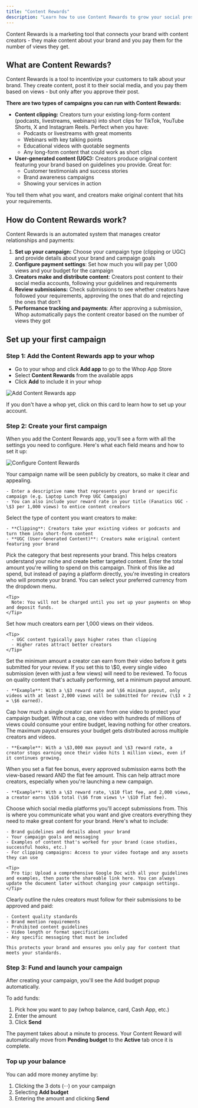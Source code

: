 ```yaml
---
title: "Content Rewards"
description: "Learn how to use Content Rewards to grow your social presence "
---
```


Content Rewards is a marketing tool that connects your brand with content creators - they make content about your brand and you pay them for the number of views they get.

## What are Content Rewards?

Content Rewards is a tool to incentivize your customers to talk about your brand. They create content, post it to their social media, and you pay them based on views - but only after you approve their post.

**There are two types of campaigns you can run with Content Rewards:**

- **Content clipping:** Creators turn your existing long-form content (podcasts, livestreams, webinars) into short clips for TikTok, YouTube Shorts, X and Instagram Reels. Perfect when you have:
  - Podcasts or livestreams with great moments
  - Webinars with key talking points
  - Educational videos with quotable segments
  - Any long-form content that could work as short clips
- **User-generated content (UGC):** Creators produce original content featuring your brand based on guidelines you provide. Great for:
  - Customer testimonials and success stories
  - Brand awareness campaigns
  - Showing your services in action

You tell them what you want, and creators make original content that hits your requirements.

## How do Content Rewards work?

Content Rewards is an automated system that manages creator relationships and payments:

1. **Set up your campaign:** Choose your campaign type (clipping or UGC) and provide details about your brand and campaign goals
2. **Configure payment settings**: Set how much you will pay per 1,000 views and your budget for the campaign
3. **Creators make and distribute content**: Creators post content to their social media accounts, following your guidelines and requirements
4. **Review submissions:** Check submissions to see whether creators have followed your requirements, approving the ones that do and rejecting the ones that don’t
5. **Performance tracking and payments**: After approving a submission, Whop automatically pays the content creator based on the number of views they got

## Set up your first campaign

### Step 1: Add the Content Rewards app to your whop

- Go to your whop and click **Add app** to go to the Whop App Store
- Select **Content Rewards** from the available apps
- Click **Add** to include it in your whop

![Add Content Rewards app](/apps/docs/how-to-videos/setupcontentrewards.gif)

<Card title="Create your whop" icon="sparkles" href="https://private-docs.mintlify.app/create-account">
  If you don't have a whop yet, click on this card to learn how to set up your account.
</Card>

### Step 2: Create your first campaign

When you add the Content Rewards app, you'll see a form with all the settings you need to configure. Here's what each field means and how to set it up:

![Configure Content Rewards](/apps/docs/images/croptions1.png)

<Steps>
  <Step title="Campaign name">
    Your campaign name will be seen publicly by creators, so make it clear and appealing.

    - Enter a descriptive name that represents your brand or specific campaign (e.g. Laptop Lunch Prep UGC Campaign)
    - You can also include your reward rate in your title (Fanatics UGC - \$3 per 1,000 views) to entice content creators
  </Step>
  <Step title="Campaign type">
    Select the type of content you want creators to make:

    - **Clipping**: Creators take your existing videos or podcasts and turn them into short-form content
    - **UGC (User-Generated Content)**: Creators make original content featuring your brand
  </Step>
  <Step title="Brand category">
    Pick the category that best represents your brand. This helps creators understand your niche and create better targeted content.
  </Step>
  <Step title="Campaign budget">
    Enter the total amount you're willing to spend on this campaign. Think of this like ad spend, but instead of paying a platform directly, you're investing in creators who will promote your brand. You can select your preferred currency from the dropdown menu.

    <Tip>
      Note: You will not be charged until you set up your payments on Whop and deposit funds.
    </Tip>
  </Step>
  <Step title="Reward rate">
    Set how much creators earn per 1,000 views on their videos.

    <Tip>
      - UGC content typically pays higher rates than clipping
      - Higher rates attract better creators
    </Tip>
  </Step>
  <Step title="Minimum payout">
    Set the minimum amount a creator can earn from their video before it gets submitted for your review. If you set this to \$0, every single video submission (even with just a few views) will need to be reviewed. To focus on quality content that's actually performing, set a minimum payout amount.

    - **Example**: With a \$3 reward rate and \$6 minimum payout, only videos with at least 2,000 views will be submitted for review (\$3 × 2 = \$6 earned).
  </Step>
  <Step title="Maximum payout">
    Cap how much a single creator can earn from one video to protect your campaign budget. Without a cap, one video with hundreds of millions of views could consume your entire budget, leaving nothing for other creators. The maximum payout ensures your budget gets distributed across multiple creators and videos.

    - **Example**: With a \$3,000 max payout and \$3 reward rate, a creator stops earning once their video hits 1 million views, even if it continues growing.
  </Step>
  <Step title="Flat fee bonus (optional)">
    When you set a flat fee bonus, every approved submission earns both the view-based reward AND the flat fee amount. This can help attract more creators, especially when you're launching a new campaign.

    - **Example**: With a \$3 reward rate, \$10 flat fee, and 2,000 views, a creator earns \$16 total (\$6 from views \+ \$10 flat fee).
  </Step>
  <Step title="Platform selection">
    Choose which social media platforms you'll accept submissions from.
  </Step>
  <Step title="Available content">
    This is where you communicate what you want and give creators everything they need to make great content for your brand. Here's what to include:

    - Brand guidelines and details about your brand
    - Your campaign goals and messaging
    - Examples of content that's worked for your brand (case studies, successful hooks, etc.)
    - For clipping campaigns: Access to your video footage and any assets they can use

    <Tip>
      Pro tip: Upload a comprehensive Google Doc with all your guidelines and examples, then paste the shareable link here. You can always update the document later without changing your campaign settings.
    </Tip>
  </Step>
  <Step title="Requirements">
    Clearly outline the rules creators must follow for their submissions to be approved and paid:

    - Content quality standards
    - Brand mention requirements
    - Prohibited content guidelines
    - Video length or format specifications
    - Any specific messaging that must be included

    This protects your brand and ensures you only pay for content that meets your standards.
  </Step>
</Steps>

### Step 3: Fund and launch your campaign

After creating your campaign, you'll see the Add budget popup automatically.

To add funds:

1. Pick how you want to pay (whop balance, card, Cash App, etc.)
2. Enter the amount
3. Click **Send**

The payment takes about a minute to process. Your Content Reward will automatically move from **Pending budget** to the **Active** tab once it is complete.

### **Top up your balance**

You can add more money anytime by:

1. Clicking the 3 dots (···) on your campaign
2. Selecting **Add budget**
3. Entering the amount and clicking **Send**